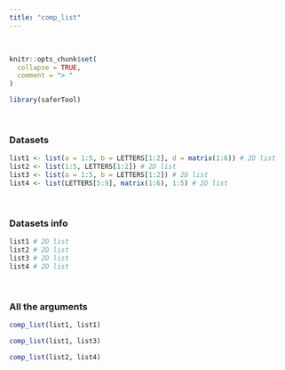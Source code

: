 ---
title: "comp_list"
---
<br>
```{r, include = FALSE}
knitr::opts_chunk$set(
  collapse = TRUE,
  comment = "> "
)
```

```{r setup}
library(saferTool)
```
<br>

### Datasets

```{r}
list1 <- list(a = 1:5, b = LETTERS[1:2], d = matrix(1:6)) # 2D list
list2 <- list(1:5, LETTERS[1:2]) # 2D list
list3 <- list(a = 1:5, b = LETTERS[1:2]) # 2D list
list4 <- list(LETTERS[5:9], matrix(1:6), 1:5) # 2D list
```
<br>

### Datasets info

```{r}
list1 # 2D list
list2 # 2D list
list3 # 2D list
list4 # 2D list
```
<br>

### All the arguments
```{r}
comp_list(list1, list1)

comp_list(list1, list3)

comp_list(list2, list4)
```